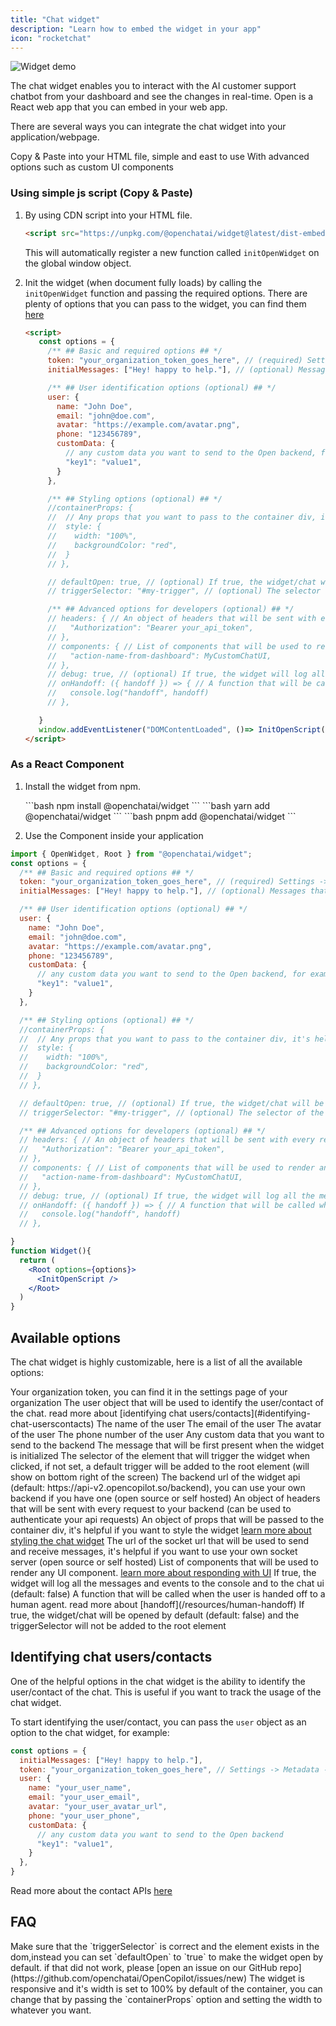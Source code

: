 ```yaml
---
title: "Chat widget"
description: "Learn how to embed the widget in your app"
icon: "rocketchat"
---
```


<img src="/widget/example.png" alt="Widget demo" />



The chat widget enables you to interact with the AI customer support chatbot from your dashboard and see the changes in real-time. Open is a React web app that you can embed in your web app.

There are several ways you can integrate the chat widget into your application/webpage.


<CardGroup cols={2}>
  <Card title="As a JavaScript File" href='#using-simple-js-script' icon="js">Copy & Paste into your HTML file, simple and east to use</Card>
  <Card title='As a React Component (via npm)' href='#as-a-react-component' icon='react'>With advanced options such as custom UI components</Card>
</CardGroup>

### Using simple js script (Copy & Paste)

1. By using CDN script into your HTML file.
   ```html
   <script src="https://unpkg.com/@openchatai/widget@latest/dist-embed/script.js"></script>
   ```
   This will automatically register a new function called `initOpenWidget` on the global window object.

2. Init the widget (when document fully loads) by calling the `initOpenWidget` function and passing the required options.
    There are plenty of options that you can pass to the widget, you can find them [here](#options)
   ```html
   <script>
      const options = {
        /** ## Basic and required options ## */
        token: "your_organization_token_goes_here", // (required) Settings -> Metadata -> Token
        initialMessages: ["Hey! happy to help."], // (optional) Messages that will be first present when the chat widget is initialized

        /** ## User identification options (optional) ## */
        user: {
          name: "John Doe",
          email: "john@doe.com",
          avatar: "https://example.com/avatar.png",
          phone: "123456789",
          customData: {
            // any custom data you want to send to the Open backend, for example:
            "key1": "value1",
          }
        },

        /** ## Styling options (optional) ## */
        //containerProps: {
        //  // Any props that you want to pass to the container div, it's helpful if you want to style the widget
        //  style: {
        //    width: "100%",
        //    backgroundColor: "red",
        //  }
        // },

        // defaultOpen: true, // (optional) If true, the widget/chat will be opened by default (default: false) and the triggerSelector will not be added to the root element
        // triggerSelector: "#my-trigger", // (optional) The selector of the element that will trigger the widget when clicked, if not set, a default trigger will be added to the root element (will show on bottom right of the screen)

        /** ## Advanced options for developers (optional) ## */
        // headers: { // An object of headers that will be sent with every request to your backend (can be used to authenticate your api requests)
        //   "Authorization": "Bearer your_api_token",
        // },
        // components: { // List of components that will be used to render any UI component. read more about [responding with UI](#responding-with-ui)
        //   "action-name-from-dashboard": MyCustomChatUI,
        // },
        // debug: true, // (optional) If true, the widget will log all the messages and events to the console and to the chat ui (default: false)
        // onHandoff: ({ handoff }) => { // A function that will be called when the user is handed off to a human agent. read more about [handoff](/resources/human-handoff)
        //   console.log("handoff", handoff)
        // },

      }
      window.addEventListener("DOMContentLoaded", ()=> InitOpenScript(options)); // window.onload
   </script>
   ```

### As a React Component

1. Install the widget from npm.

   <Tabs>
     <Tab title="npm">
     ```bash
      npm install @openchatai/widget 
      ```
      </Tab>
     <Tab title="yarn">
     ```bash
      yarn add @openchatai/widget 
      ```
      </Tab>
     <Tab title="pnpm">
     ```bash 
     pnpm add @openchatai/widget 
     ```
     </Tab>
   </Tabs>

2. Use the Component inside your application

```jsx
import { OpenWidget, Root } from "@openchatai/widget"; 
const options = {
  /** ## Basic and required options ## */
  token: "your_organization_token_goes_here", // (required) Settings -> Metadata -> Token
  initialMessages: ["Hey! happy to help."], // (optional) Messages that will be first present when the chat widget is initialized

  /** ## User identification options (optional) ## */
  user: {
    name: "John Doe",
    email: "john@doe.com",
    avatar: "https://example.com/avatar.png",
    phone: "123456789",
    customData: {
      // any custom data you want to send to the Open backend, for example:
      "key1": "value1",
    }
  },

  /** ## Styling options (optional) ## */
  //containerProps: {
  //  // Any props that you want to pass to the container div, it's helpful if you want to style the widget
  //  style: {
  //    width: "100%",
  //    backgroundColor: "red",
  //  }
  // },

  // defaultOpen: true, // (optional) If true, the widget/chat will be opened by default (default: false) and the triggerSelector will not be added to the root element
  // triggerSelector: "#my-trigger", // (optional) The selector of the element that will trigger the widget when clicked, if not set, a default trigger will be added to the root element (will show on bottom right of the screen)

  /** ## Advanced options for developers (optional) ## */
  // headers: { // An object of headers that will be sent with every request to your backend (can be used to authenticate your api requests)
  //   "Authorization": "Bearer your_api_token",
  // },
  // components: { // List of components that will be used to render any UI component. read more about [responding with UI](#responding-with-ui)
  //   "action-name-from-dashboard": MyCustomChatUI,
  // },
  // debug: true, // (optional) If true, the widget will log all the messages and events to the console and to the chat ui (default: false)
  // onHandoff: ({ handoff }) => { // A function that will be called when the user is handed off to a human agent. read more about [handoff](/resources/human-handoff)
  //   console.log("handoff", handoff)
  // },

}
function Widget(){
  return (
    <Root options={options}>
      <InitOpenScript />
    </Root>
  )
}
```

## Available options

The chat widget is highly customizable, here is a list of all the available options:

<ResponseField name="Options" type="Object">
  <Expandable title="properties">
    <ResponseField name="token" type="string" required>
      Your organization token, you can find it in the settings page of your organization
    </ResponseField>
    <ResponseField name="user" type="object">
      The user object that will be used to identify the user/contact of the chat. read more about [identifying chat users/contacts](#identifying-chat-userscontacts)
      <Expandable title="properties">
        <ResponseField name="name" type="string">
          The name of the user
        </ResponseField>
        <ResponseField name="email" type="string">
          The email of the user
        </ResponseField>
        <ResponseField name="avatar" type="string">
          The avatar of the user
        </ResponseField>
        <ResponseField name="phone" type="string">
          The phone number of the user
        </ResponseField>
        <ResponseField name="customData" type="object">
          Any custom data that you want to send to the backend
        </ResponseField>
      </Expandable>
    </ResponseField>
    <ResponseField name="initialMessages" type="array">
      The message that will be first present when the widget is initialized
    </ResponseField>
    <ResponseField name="triggerSelector" type="string">
      The selector of the element that will trigger the widget when clicked, if not set, a default trigger will be added to the root element (will show on bottom right of the screen)
    </ResponseField>
    <ResponseField name="apiUrl" type="string">
      The backend url of the widget api (default: https://api-v2.opencopilot.so/backend), you can use your own backend if you have one (open source or self hosted)
    </ResponseField>
    <ResponseField name="headers" type="Object">
      An object of headers that will be sent with every request to your backend (can be used to authenticate your api requests)
    </ResponseField>
    <ResponseField name="containerProps" type="Object">
      An object of props that will be passed to the container div, it's helpful if you want to style the widget <a href="/widget/styling">learn more about styling the chat widget</a>
    </ResponseField>
    <ResponseField name="socketUrl" type="string">
      The url of the socket url that will be used to send and receive messages, it's helpful if you want to use your own socket server (open source or self hosted)
    </ResponseField>
    <ResponseField name="components" type="Object">
      List of components that will be used to render any UI component. <a href="/widget/not-gen-ui">learn more about responding with UI</a>
    </ResponseField>
    <ResponseField name="debug" type="boolean">
      If true, the widget will log all the messages and events to the console and to the chat ui (default: false)
    </ResponseField>
    <ResponseField name="onHandoff" type="function">
      A function that will be called when the user is handed off to a human agent. read more about [handoff](/resources/human-handoff)
    </ResponseField>
    <ResponseField name="defaultOpen" type="boolean">
      If true, the widget/chat will be opened by default (default: false) and the triggerSelector will not be added to the root element
    </ResponseField>
  </Expandable>
</ResponseField>


## Identifying chat users/contacts

One of the helpful options in the chat widget is the ability to identify the user/contact of the chat. This is useful if you want to track the usage of the chat widget.

To start identifying the user/contact, you can pass the `user` object as an option to the chat widget, for example:

```jsx
const options = {
  initialMessages: ["Hey! happy to help."], 
  token: "your_organization_token_goes_here", // Settings -> Metadata -> Token
  user: {
    name: "your_user_name",
    email: "your_user_email",
    avatar: "your_user_avatar_url",
    phone: "your_user_phone",
    customData: {
      // any custom data you want to send to the Open backend
      "key1": "value1",
    }
  },
}
```

Read more about the contact APIs <a href="/api-reference/contacts/introduction">here</a>

## FAQ

<AccordionGroup>
  <Accordion title="The widget is not showing up">
    Make sure that the `triggerSelector` is correct and the element exists in
    the dom,instead you can set `defaultOpen` to `true` to make the widget open by default.
    if that did not work, please [open an issue on our GitHub repo](https://github.com/openchatai/OpenCopilot/issues/new)
  </Accordion>

  <Accordion title="The widget is so small">
    The widget is responsive and it's width is set to 100% by default of the container, you can change that by passing the
    `containerProps` option and setting the width to whatever you want.
  </Accordion>
</AccordionGroup>